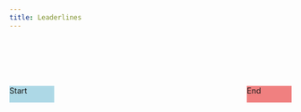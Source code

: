 ```yaml
---
title: Leaderlines
---
```


<div style="display: flex; justify-content: space-between; margin-top: 100px;">
  <div id="start-element" style="width: 80px; height: 30px; background-color: lightblue;">Start</div>
  <div id="end-element" style="width: 80px; height: 30px; background-color: lightcoral;">End</div>
</div>